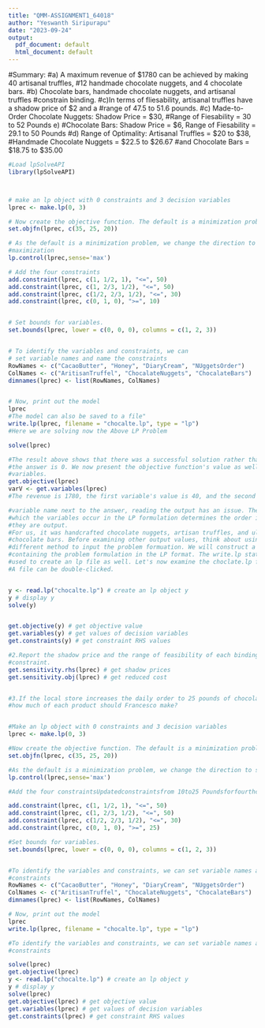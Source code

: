 ---
title: "QMM-ASSIGNMENT1_64018"
author: "Yeswanth Siripurapu"
date: "2023-09-24"
output:
  pdf_document: default
  html_document: default
---
#Summary:
#a) A maximum revenue of $1780 can be achieved by making 40 artisanal truffles,
#12 handmade chocolate nuggets, and 4 chocolate bars.
#b) Chocolate bars, handmade chocolate nuggets, and artisanal truffles 
#constrain binding.
#c)In terms of fliesability, artisanal truffles have a shadow price of $2 and a
#range of 47.5 to 51.6 pounds.
#c) Made-to-Order Chocolate Nuggets: Shadow Price = $30,
#Range of Fiesability = 30 to 52 Pounds e)
#Chocolate Bars: Shadow Price = $6, Range of Fiesability = 29.1 to 50 Pounds
#d) Range of Optimality: Artisanal Truffles = $20 to $38,
#Handmade Chocolate Nuggets = $22.5 to $26.67
#and Chocolate Bars = $18.75 to $35.00

```{r}
#Load lpSolveAPI
library(lpSolveAPI)



# make an lp object with 0 constraints and 3 decision variables
lprec <- make.lp(0, 3)

# Now create the objective function. The default is a minimization problem.
set.objfn(lprec, c(35, 25, 20))

# As the default is a minimization problem, we change the direction to set 
#maximization
lp.control(lprec,sense='max')

# Add the four constraints
add.constraint(lprec, c(1, 1/2, 1), "<=", 50)
add.constraint(lprec, c(1, 2/3, 1/2), "<=", 50)
add.constraint(lprec, c(1/2, 2/3, 1/2), "<=", 30)
add.constraint(lprec, c(0, 1, 0), ">=", 10)


# Set bounds for variables.
set.bounds(lprec, lower = c(0, 0, 0), columns = c(1, 2, 3))


# To identify the variables and constraints, we can
# set variable names and name the constraints
RowNames <- c("CacaoButter", "Honey", "DiaryCream", "NUggetsOrder")
ColNames <- c("AritisanTruffel", "ChocalateNuggets", "ChocalateBars")
dimnames(lprec) <- list(RowNames, ColNames)


# Now, print out the model
lprec
#The model can also be saved to a file"
write.lp(lprec, filename = "chocalte.lp", type = "lp")
#Here we are solving now the Above LP Problem

solve(lprec)

#The result above shows that there was a successful solution rather than that
#the answer is 0. We now present the objective function's value as well as the 
#variables.
get.objective(lprec)
varV <- get.variables(lprec)
#The revenue is 1780, the first variable's value is 40, and the second variable

#variable name next to the answer, reading the output has an issue. The order in
#which the variables occur in the LP formulation determines the order in which 
#they are output. 
#For us, it was handcrafted chocolate nuggets, artisan truffles, and ultimately
#chocolate bars. Before examining other output values, think about using a
#different method to input the problem formuation. We will construct a text file 
#containing the problem formulation in the LP format. The write.lp statement was
#used to create an lp file as well. Let's now examine the choclate.lp file.
#A file can be double-clicked.


y <- read.lp("chocalte.lp") # create an lp object y
y # display y
solve(y)


get.objective(y) # get objective value
get.variables(y) # get values of decision variables
get.constraints(y) # get constraint RHS values

#2.Report the shadow price and the range of feasibility of each binding 
#constraint.
get.sensitivity.rhs(lprec) # get shadow prices
get.sensitivity.obj(lprec) # get reduced cost


#3.If the local store increases the daily order to 25 pounds of chocolatenuggets
#how much of each product should Francesco make?


#Make an lp object with 0 constraints and 3 decision variables
lprec <- make.lp(0, 3)

#Now create the objective function. The default is a minimization problem.
set.objfn(lprec, c(35, 25, 20))

#As the default is a minimization problem, we change the direction to set
lp.control(lprec,sense='max')

#Add the four constraintsUpdatedconstraintsfrom 10to25 Poundsforfourthconstraint

add.constraint(lprec, c(1, 1/2, 1), "<=", 50)
add.constraint(lprec, c(1, 2/3, 1/2), "<=", 50)
add.constraint(lprec, c(1/2, 2/3, 1/2), "<=", 30)
add.constraint(lprec, c(0, 1, 0), ">=", 25)

#Set bounds for variables.
set.bounds(lprec, lower = c(0, 0, 0), columns = c(1, 2, 3)) 


#To identify the variables and constraints, we can set variable names and name 
#constraints
RowNames <- c("CacaoButter", "Honey", "DiaryCream", "NUggetsOrder")
ColNames <- c("AritisanTruffel", "ChocalateNuggets", "ChocalateBars")
dimnames(lprec) <- list(RowNames, ColNames)

# Now, print out the model
lprec
write.lp(lprec, filename = "chocalte.lp", type = "lp")

#To identify the variables and constraints, we can set variable names and name
#constraints

solve(lprec)
get.objective(lprec)
y <- read.lp("chocalte.lp") # create an lp object y
y # display y
solve(lprec)
get.objective(lprec) # get objective value
get.variables(lprec) # get values of decision variables
get.constraints(lprec) # get constraint RHS values

```










































